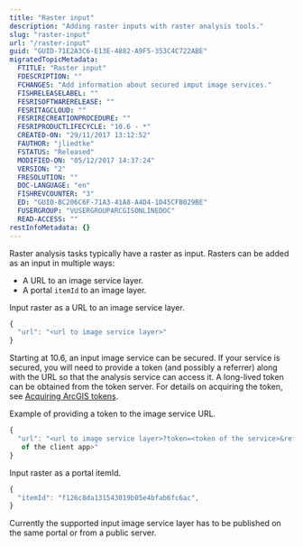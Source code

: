 ```yaml
---
title: "Raster input"
description: "Adding raster inputs with raster analysis tools."
slug: "raster-input"
url: "/raster-input"
guid: "GUID-71E2A3C6-E13E-4882-A9F5-353C4C722ABE"
migratedTopicMetadata:
  FTITLE: "Raster input"
  FDESCRIPTION: ""
  FCHANGES: "Add information about secured imput image services."
  FISHRELEASELABEL: ""
  FESRISOFTWARERELEASE: ""
  FESRITAGCLOUD: ""
  FESRIRECREATIONPROCEDURE: ""
  FESRIPRODUCTLIFECYCLE: "10.6 - *"
  CREATED-ON: "29/11/2017 13:12:52"
  FAUTHOR: "jliedtke"
  FSTATUS: "Released"
  MODIFIED-ON: "05/12/2017 14:37:24"
  VERSION: "2"
  FRESOLUTION: ""
  DOC-LANGUAGE: "en"
  FISHREVCOUNTER: "3"
  ED: "GUID-BC206C6F-71A3-41A8-A4D4-1D45CFB029BE"
  FUSERGROUP: "VUSERGROUPARCGISONLINEDOC"
  READ-ACCESS: ""
restInfoMetadata: {}
---
```


Raster analysis tasks typically have a raster as input. Rasters can be added as an input in multiple ways: 

-   A URL to an image service layer.
-   A portal `itemId`  to an image layer.

Input raster as a URL to an image service layer.

```javascript
{
  "url": "<url to image service layer>"
}

```

 

Starting at 10.6, an input image service can be secured. If your service is secured, you will need to provide a token (and possibly a referrer) along with the URL so that the analysis service can access it. A long-lived token can be obtained from the token server. For details on acquiring the token, see [Acquiring ArcGIS tokens](https://enterprise.arcgis.com/en/server/latest/administer/windows/acquiring-arcgis-tokens.htm).

Example of providing a token to the image service URL.

```javascript
{
  "url": "<url to image service layer>?token=<token of the service>&referer=<base url 
   of the client app>"
}

```

 

Input raster as a portal itemId.

```javascript
{
  "itemId": "f126c8da131543019b05e4bfab6fc6ac",
}

```

 

Currently the supported input image service layer has to be published on the same portal or from a public server.
